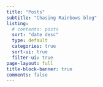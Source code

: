 ```yaml
---
title: "Posts"
subtitle: "Chasing Rainbows blog"
listing:
  # contents: posts
  sort: "date desc"
  type: default
  categories: true
  sort-ui: true
  filter-ui: true
page-layout: full
title-block-banner: true
comments: false
---
```

